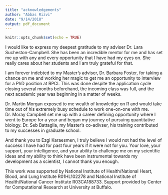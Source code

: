 ```yaml
---
title: "acknowledgements"
author: "Abbas Rizvi"
date: "9/14/2018"
output: pdf_document  
---
```


```r
knitr::opts_chunk$set(echo = TRUE)
```

I would like to express my deepest gratitude to my adviser Dr. Lara Sucheston-Campbell. She has been an incredible mentor for me and has set me up with any and every opportunity that I have had my eyes on. She really cares about her students and I am truly grateful for that. 

I am forever indebted to my Master's adviser, Dr. Barbara Foster, for taking a chance on me and working her magic to get me an opportunity to interview for a PhD position at RPCI. This was done despite the application cycle closing several months beforehand, the incoming class was full, and the next academic year was beginning in a matter of weeks.

Dr. Martin Morgan exposed to me wealth of knowledge on R and would take time out of his extremely busy schedule to work one-on-one with me. Dr. Moray Campbell set me up with a career defining opportunity where I went to Europe for a year and began my journey of pursuing quantitative biology. Dr. Seb Battaglia, my Master's co-adivser, his training contributed to my successes in graduate school.

And thank you to Ezgi Karaesmen, I truly believe I would not had the level of success I have had for past four years if it were not for you. Your love, your support, your intelligence, and your ability to challenge me on my scientific ideas and my ability to think have been instrumental towards my development as a scientist, I cannot thank you enough. 

This work was supported by National Institute of Health/National Heart, Blood, and Lung Institute R01HL102278 and National Institute of Health/National Cancer Institute R03CA188733. Support provided by Center for Computational Research at University at Buffalo.